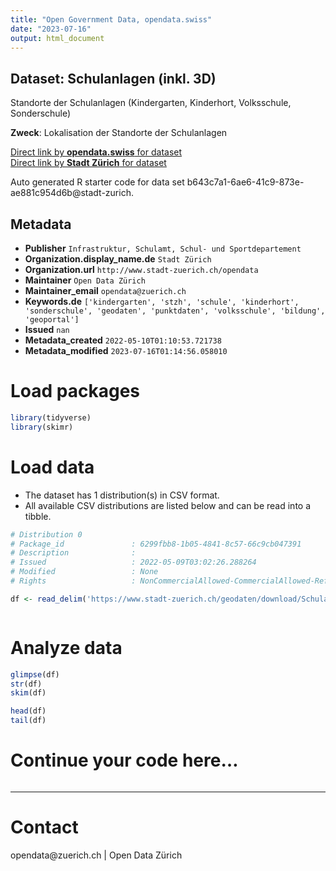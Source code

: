 ```yaml
---
title: "Open Government Data, opendata.swiss"
date: "2023-07-16"
output: html_document
---
```


## Dataset: Schulanlagen (inkl. 3D)

Standorte der Schulanlagen (Kindergarten, Kinderhort, Volksschule, Sonderschule)

**Zweck**: Lokalisation der Standorte der Schulanlagen

[Direct link by **opendata.swiss** for dataset](https://opendata.swiss/de/dataset/schulanlagen)<br>
[Direct link by **Stadt Zürich** for dataset](https://data.stadt-zuerich.ch/dataset/geo_schulanlagen)

Auto generated R starter code for data set b643c7a1-6ae6-41c9-873e-ae881c954d6b@stadt-zurich.

## Metadata

- **Publisher** `Infrastruktur, Schulamt, Schul- und Sportdepartement`
- **Organization.display_name.de** `Stadt Zürich`
- **Organization.url** `http://www.stadt-zuerich.ch/opendata`
- **Maintainer** `Open Data Zürich`
- **Maintainer_email** `opendata@zuerich.ch`
- **Keywords.de** `['kindergarten', 'stzh', 'schule', 'kinderhort', 'sonderschule', 'geodaten', 'punktdaten', 'volksschule', 'bildung', 'geoportal']`
- **Issued** `nan`
- **Metadata_created** `2022-05-10T01:10:53.721738`
- **Metadata_modified** `2023-07-16T01:14:56.058010`


# Load packages

```r

library(tidyverse)
library(skimr)

```

# Load data

-   The dataset has 1 distribution(s) in CSV format.
-   All available CSV distributions are listed below and can be read into a tibble.

```r

# Distribution 0
# Package_id               : 6299fbb8-1b05-4841-8c57-66c9cb047391
# Description              : 
# Issued                   : 2022-05-09T03:02:26.288264
# Modified                 : None
# Rights                   : NonCommercialAllowed-CommercialAllowed-ReferenceNotRequired

df <- read_delim('https://www.stadt-zuerich.ch/geodaten/download/Schulanlagen?format=10008')



```

# Analyze data

```r

glimpse(df)
str(df)
skim(df)

head(df)
tail(df)

```

# Continue your code here...

```r

```

------------------------------------------------------------------------

# Contact

opendata@zuerich.ch | Open Data Zürich
